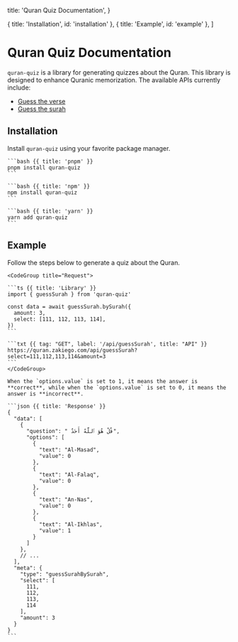 

  title: 'Quran Quiz Documentation',
}

  { title: 'Installation', id: 'installation' },
  { title: 'Example', id: 'example' },
]

<HeroPattern />

# Quran Quiz Documentation

`quran-quiz` is a library for generating quizzes about the Quran. This library is designed to enhance Quranic memorization. The available APIs currently include:

- [Guess the verse](/guess-verse)
- [Guess the surah](/guess-surah)

## Installation

Install `quran-quiz` using your favorite package manager.

<Col sticky>

  <CodeGroup>

    ```bash {{ title: 'pnpm' }}
    pnpm install quran-quiz
    ```

    ```bash {{ title: 'npm' }}
    npm install quran-quiz
    ```

    ```bash {{ title: 'yarn' }}
    yarn add quran-quiz
    ```

  </CodeGroup>

</Col>

## Example

Follow the steps below to generate a quiz about the Quran.

<Col sticky>

    <CodeGroup title="Request">

    ```ts {{ title: 'Library' }}
    import { guessSurah } from 'quran-quiz'

    const data = await guessSurah.bySurah({
      amount: 3,
      select: [111, 112, 113, 114],
    })
    ```

    ```txt {{ tag: "GET", label: '/api/guessSurah', title: "API" }}
    https://quran.zakiego.com/api/guessSurah?select=111,112,113,114&amount=3
    ```
    </CodeGroup>

    When the `options.value` is set to 1, it means the answer is **correct**, while when the `options.value` is set to 0, it means the answer is **incorrect**.

    ```json {{ title: 'Response' }}
    {
      "data": [
        {
          "question": " قُلْ هُوَ ٱللَّهُ أَحَدٌ",
          "options": [
            {
              "text": "Al-Masad",
              "value": 0
            },
            {
              "text": "Al-Falaq",
              "value": 0
            },
            {
              "text": "An-Nas",
              "value": 0
            },
            {
              "text": "Al-Ikhlas",
              "value": 1
            }
          ]
        },
        // ...
      ],
      "meta": {
        "type": "guessSurahBySurah",
        "select": [
          111,
          112,
          113,
          114
        ],
        "amount": 3
      }
    }
    ```

</Col>
